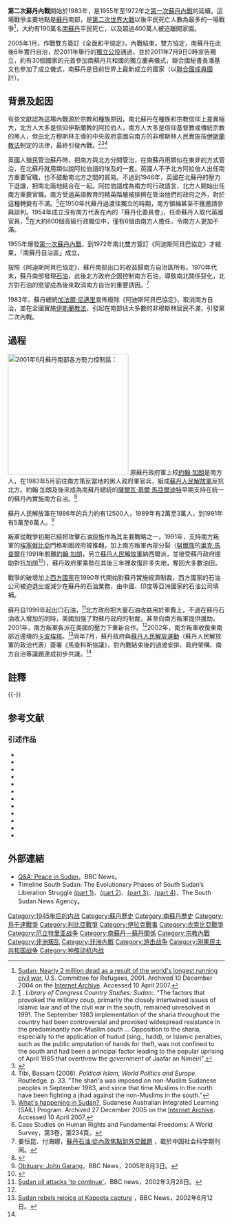 {{Infobox military conflict 
|image= <!-- 檔案不存在 File:SPLA Second Sudan Civil War 01.png ，可從英文維基百科取得 -->
|image_size=300px
|caption=
|conflict=第二次蘇丹內戰  
|date=1983年－2005年   
|place= {{SUD}}[[南苏丹|南苏丹地区]]
|result=僵持狀態<ref>Kadhim, Abbas K. Governance in the Middle East and North Africa: A Handbook. London: Routledge, 2013, p. 422</ref>
* 簽署《馬查科斯協議》
* [[南苏丹|南苏丹]]获取自治，成立自治政府，2011年[[南苏丹独立公投|公投]]通過獲得獨立
* 未解決的問題導致{{link-en|蘇丹國際衝突|Sudanese conflict in South Kordofan and Blue Nile}}和[[南蘇丹內戰|南蘇丹內戰]]
|combatant1={{SUD}}政府軍
* {{flagicon|Rwanda|1962}} 前[[盧旺達國防軍|盧旺達國防軍]]{{sfnp|Prunier|2004|p=377}}
{{Flagicon image|Flag of the South Sudan Defence Force.svg|22px|border}} [[南蘇丹|南蘇丹]]民兵<br/>{{Flagicon|Uganda}} 烏干達叛亂分子:
*[[聖主抵抗軍|聖主抵抗軍]]{{sfnp|Prunier|2009|p=82}}
*[[烏干達救國陣線|烏干達救國陣線]]ื{{sfnp|Leopold|2001|pp=99–100}}
{{flag|Zaire}} {{small|(1994–1997)}}{{sfnp|Prunier|2004|pp=376–377}}{{sfnp|Prunier|2009|pp=74, 82}}<br/>{{flagicon image|Flag of Jihad.svg}} [[蓋達組織|蓋達組織]] {{small|(1991–1996)}}{{sfnp|Connell|1998|p=55}}{{sfnp|de Waal|2007|p=12}}<br/>{{flag|Ba'athist Iraq|name=伊拉克}}{{efn|Iraqi support for Sudan during the war mostly consisted of weapons shipments;{{sfnp|Bassil|2013|pp=168–169}} according to the South Sudanese, however, at least one unit of Iraqi paratroopers fought alongside the SAF near Juba. About 200 Iraqi soldiers were reportedly killed in one battle, and the site of their defeat became known as "Jebel Iraqi".{{sfnp|Martell|2018|p=147}} The [[International_Institute_for_Strategic_Studies|International Institute for Strategic Studies]] also stated that Iraqi forces fought alongside Sudanese government troops.{{sfn|Khalid|2010|p=348}} }}<br/>{{flag|China}}{{efn|Although China was not officially involved in the war, it sent troops to the country in order to protect oil fields and thereby aid the Sudanese military. China also provided Sudan with weaponry.{{sfn|Khalid|2010|p=348}} }}
<hr/>'''戰鬥援助:'''<br/>{{flag|Libyan Arab Jamahiriya|name=大阿拉伯利比亞人民社會主義民眾國}} {{small|(1986–1991)}}<ref>Dixon, Jeffrey S., and Meredith Reid Sarkees. A Guide to Intra-state Wars an Examination of Civil, Regional, and Intercommunal Wars, 1816-2014, p. 392. Los Angeles, CA: Sage Reference, 2016.</ref>{{sfnp|Bassil|2013|p=169}}<br/>{{flag|Democratic Republic of the Congo|1997|size=22px|name=剛果民主共和國}} {{small|(1998–2003)}}<hr/>'''非戰鬥援助:'''<br/>{{Flag|Iran|1983}}<ref>{{Google books |id=ySUK3qoP-bsC |title=Revolutionary Sudan: Hasan Al-Turabi and the Islamist State, 1989–2000 }}</ref><br />{{flag|Belarus|1995}} {{small|(自1996年起)}}<ref>[http://maxpark.com/user/1407890/content/686582 Торговля оружием и будущее Белоруссии]</ref><ref>[https://maxpark.com/user/4297683205/content/4228990 Завоюет ли Беларусь позиции на глобальных рынках оружия]</ref>
|combatant2=[[File:Flag_of_the_SPLAM.svg|22px]] [[蘇丹人民解放軍|蘇丹人民解放軍]]（SPLA）<br/>[[File:Flag_of_the_South_Sudan_Liberation_Movement.svg|22px]] [[南蘇丹解放運動|南蘇丹解放運動]]（SSLM）<br/>{{flagicon image|Flag of Ethiopia (1975–1987) (02).svg}} [[社会主义埃塞俄比亚临时军政府|社会主义埃塞俄比亚临时军政府]] {{small|(直到1987年)}}{{sfnp|Vuylsteke|2018|p=6}}<br/>{{flagicon image|Flag of Ethiopia (1987–1991).svg}} [[衣索比亞人民民主共和國|衣索比亞人民民主共和國]] {{small|(1987–1991)}}{{sfnp|Vuylsteke|2018|p=6}}<br/>{{flagicon|Ethiopia|1996}} [[衣索比亞聯邦民主共和國|衣索比亞聯邦民主共和國]] {{small|(1995–1998)}}{{sfnp|de Waal|2007|p=12}}<br/>{{flag|Eritrea}} {{small|(1996–1998, 2002–2005)}}{{sfnp|Plaut|2016|pp=77–78}}<br/>{{flag|Uganda}} {{small|(自1993年起)}}{{sfnp|Prunier|2009|p=75}}<ref>[https://www.hrw.org/legacy/reports98/sudan/Sudarm988-07.htm "Military Support for Sudanese Opposition Forces."] Sudan. Retrieved 6 January 2016.</ref><br/>'''非戰鬥援助:'''<br />{{flag|Israel}}<ref>{{cite book|last=DeRouen|first=Karl R.|title=Civil wars of the world: major conflicts since World War II.|url=https://archive.org/details/civilwarsworldma02dero|year=2007|publisher=[[ABC-CLIO|ABC-CLIO]]|page=[https://archive.org/details/civilwarsworldma02dero/page/n742 742]}}</ref>
|commander1=[[加法爾·尼邁里|加法爾·尼邁里]]<br/>（至1985年）<br/>萨迪克·马赫迪<br/>（1986年－1989年）<br/>[[奧馬爾·巴希爾|奧馬爾·巴希爾]]<br/>（1989年以後)<br/>{{Flagicon image|Flag of the South Sudan Defence Force.svg|22px|border}} [[Paulino_Matip_Nhial|Paulino Matip Nhial]]<br/>{{flagicon|Rwanda|1962}} [[Tharcisse_Renzaho|Tharcisse Renzaho]]{{sfnp|Prunier|2004|p=377}}<br/>
{{Flagicon|Uganda}} [[Juma_Oris|Juma Oris]]<br />{{Flagicon|Uganda}} [[約瑟夫·科尼|約瑟夫·科尼]]<br />{{flagicon|Zaire}} [[蒙博托·塞塞·塞科|蒙博托·塞塞·塞科]]<br />{{flagicon image|Flag of Jihad.svg}} [[奧薩瑪·賓·拉登|奧薩瑪·賓·拉登]]
|commander2=[[約翰·加朗|約翰·加朗]]<br />[[薩爾瓦·基爾·馬亞爾迪特|薩爾瓦·基爾·馬亞爾迪特]]<br />{{flagicon image|Flag of Ethiopia (1975–1987) (02).svg}} [[門格斯圖·海爾·馬里亞姆|門格斯圖·海爾·馬里亞姆]]<br/>{{flagicon|Ethiopia|1996}} [[梅萊斯·澤納維|梅萊斯·澤納維]]<br/>{{flagdeco|Eritrea}} [[伊薩亞斯·阿費沃爾基|伊薩亞斯·阿費沃爾基]]<br/>{{flagdeco|Uganda}} [[約韋里·穆塞韋尼|約韋里·穆塞韋尼]]
|strength1=
|strength2=
|casualties1=未公佈
* 前[[盧旺達國防軍|盧旺達國防軍]]: {{circa}} 500{{sfnp|Prunier|2004|p=377}}
|casualties2=190萬（大多為死於飢荒的平民）
|notes=    
}}
{{Campaignbox 蘇丹與南蘇丹衝突}}

'''第二次蘇丹內戰'''開始於1983年，是1955年至1972年之[[第一次蘇丹內戰|第一次蘇丹內戰]]的延續。這場戰爭主要地點是[[蘇丹|蘇丹]]南部，是[[第二次世界大戰|第二次世界大戰]]以後平民死亡人數為最多的一場戰爭<ref>[https://web.archive.org/web/20041210024759/http://www.refugees.org/news/crisis/sudan.htm Sudan: Nearly 2 million dead as a result of the world's longest running civil war],  U.S. Committee for Refugees, 2001. Archived 10 December 2004 on the [[Internet_Archive|Internet Archive]]. Accessed 10 April 2007.</ref>，大約有190萬名[[南蘇丹|南蘇丹]]平民死亡，以及超過400萬人被迫離開家園。

2005年1月，作戰雙方簽訂《全面和平協定》，內戰結束。雙方協定，南蘇丹在此後6年實行自治，於2011年舉行的[[南苏丹独立公投|獨立公投]]通過，並於2011年7月9日0時宣告獨立，約有30個國家的元首參加南蘇丹共和國的獨立慶典儀式，聯合國秘書長潘基文也參加了成立儀式，南蘇丹是目前世界上最新成立的國家（以[[聯合國成員國|聯合國成員國]]計）。

==背景及起因==
有些文獻認為這場內戰源於宗教和種族原因，南北蘇丹在種族和宗教信仰上差異極大，北方人大多是信仰伊斯蘭教的阿拉伯人，南方人大多是信仰基督教或傳統宗教的黑人，但由北方穆斯林主導的中央政府意圖向南方的非穆斯林人民實施按[[伊斯蘭教法|伊斯蘭教法]]制定的法律，最終引發內戰。<ref>[http://countrystudies.us/sudan/63.htm] {{Wayback|url=http://countrystudies.us/sudan/63.htm |date=20110623125406 }}. ''Library of Congress Country Studies: Sudan:''. "The factors that provoked the military coup, primarily the closely intertwined issues of Islamic law and of the civil war in the south, remained unresolved in 1991. The September 1983 implementation of the sharia throughout the country had been controversial and provoked widespread resistance in the predominantly non-Muslim south ... Opposition to the sharia, especially to the application of hudud (sing., hadd), or Islamic penalties, such as the public amputation of hands for theft, was not confined to the south and had been a principal factor leading to the popular uprising of April 1985 that overthrew the government of Jaafar an Nimeiri".</ref><ref>{{cite web|url=http://www.pbs.org/frontlineworld/stories/sudan/facts.html |title=PBS Frontline: "Civil war was sparked in 1983 when the military regime tried to impose sharia law as part of its overall policy to "Islamicize" all of Sudan." |publisher=Pbs.org |date= |accessdate=2012-04-04}}</ref><ref>Tibi, Bassam (2008). ''Political Islam, World Politics and Europe''. Routledge. p. 33. "The shari'a was imposed on non-Muslim Sudanese peoples in September 1983, and since that time Muslims in the north have been fighting a jihad against the non-Muslims in the south."</ref>

英國人殖民管治蘇丹時，把南方與北方分開管治，在南蘇丹用類似在東非的方式管治，在北蘇丹就用類似說阿拉伯語的埃及的一套。英國人不予北方阿拉伯人出任南方重要官職，也不鼓勵南北方之間的貿易。不過到1946年，英國在北蘇丹的壓力下退讓，把南北兩地結合在一起。阿拉伯語成為南方的行政語言，北方人開始出任南方重要官職。南方受過英語教育的精英階層被排擠在管治他們的政府之外，對於這種轉變有不滿。<ref>[https://web.archive.org/web/20051227024857/http://home.vicnet.net.au/~sail/insudan.htm What's happening in Sudan?], Sudanese Australian Integrated Learning (SAIL) Program. Archived 27 December 2005 on the [[Internet_Archive|Internet Archive]]. Accessed 10 April 2007.</ref>在1950年代蘇丹過渡往獨立的時期，南方領袖甚至不獲邀請參與談判。1954年成立沒有南方代表在內的「蘇丹化委員會」，任命蘇丹人取代英國官員，<ref>Case Studies on Human Rights and Fundamental Freedoms: A World Survey，第3卷，第234頁。</ref>在大約800個高級行政職位中，僅有6個由南方人擔任，令南方人更加不滿。

1955年爆發[[第一次蘇丹內戰|第一次蘇丹內戰]]，到1972年南北雙方簽訂《阿迪斯阿貝巴協定》才結束，「南蘇丹自治區」成立。

按照《阿迪斯阿貝巴協定》，蘇丹南部出口的收益歸南方自治區所有。1970年代末，蘇丹南部發現[[石油|石油]]，此後北方政府企圖控制南方石油，導致南北關係惡化，北方對石油的慾望成為後來取消南方自治的重要誘因。<ref name=journal_1>姜恒昆、付海娜，[http://qk.cass.cn/xyfz/zdtj/201212/P020121219454780132510.pdf 蘇丹石油:從內政焦點到外交難題] {{Wayback|url=http://qk.cass.cn/xyfz/zdtj/201212/P020121219454780132510.pdf |date=20130923025625 }}，載於中国社会科学期刊网。</ref>

1983年，蘇丹總統[[加法爾·尼邁里|加法爾·尼邁里]]宣佈廢除《阿迪斯阿貝巴協定》，取消南方自治，並在全國實施[[伊斯蘭教法|伊斯蘭教法]]，引起在南部佔大多數的非穆斯林居民不滿，引發第二次內戰。

==過程==
[[File:Southern Sudan Frontlines June 2001.svg|thumb|280px|2001年6月蘇丹南部各方勢力控制區：<br/>
{{legend|#F7C4C2|蘇丹政府}}
{{legend|#FAA4B0|親蘇丹政府民兵}}
{{legend|#C6DCE5|蘇丹人民解放軍}}
{{legend|#C6E2BB|蘇丹人民解放軍納西爾派}}
{{legend|#F2F0B1|南蘇丹解放運動}}]]
原蘇丹政府軍上校[[约翰·加朗|約翰·加朗]]是南方人，在1983年5月前往南方策反當地的黑人政府軍官兵，組成[[蘇丹人民解放軍|蘇丹人民解放軍]]反抗北方。約翰·加朗及後來成為南蘇丹總統的[[萨尔瓦·基尔·马亚尔迪特|薩爾瓦·基爾·馬亞爾迪特]]早期支持在統一的蘇丹內實施南方自治。<ref name=nytimes20131225>{{Cite news|url=http://www.nytimes.com/2013/12/26/opinion/save-south-sudan-from-itself.html?pagewanted=all&_r=0 |title=Save South Sudan From Itself |publisher=NYTimes.com |date=2013-12-25}}</ref>

蘇丹人民解放軍在1986年的兵力約有12500人，1989年有2萬至3萬人，到1991年有5萬至6萬人。<ref>[http://news.bbc.co.uk/2/hi/africa/2134220.stm Obituary: John Garang]，BBC News，2005年8月3日。</ref>

叛軍從戰爭初期已經把攻擊石油設施作為其主要戰略之一。1991年，支持南方叛軍的[[埃塞俄比亞|埃塞俄比亞]]門格斯圖政府被推翻，加上南方叛軍內部分裂（[[努爾族|努爾族]]的[[里克·馬查爾|里克·馬查爾]]在1991年脫離[[约翰·加朗|約翰·加朗]]，另立[[蘇丹人民解放軍|蘇丹人民解放軍]]納西爾派，並接受蘇丹政府援助對抗加朗<ref>{{Cite news|url=http://www.theguardian.com/world/2013/jul/04/riek-machar-south-sudan-ambitions |title=Riek Machar, the former rebel fighter ready for a new battle |publisher=theguardian.com |date=2013-07-04}}</ref>），蘇丹政府軍乘勢在其後三年裡收復許多失地，奪回大多數油田。

戰爭的破壞加上[[西方國家|西方國家]]在1990年代開始對蘇丹實施經濟制裁，西方國家的石油公司被迫退出或減少在蘇丹的石油業務，由中國、印度等亞洲國家的石油公司填補。

蘇丹自1999年起出口石油，<ref>[http://news.bbc.co.uk/2/hi/business/1894648.stm Sudan oil attacks 'to continue']，BBC news，2002年3月26日。</ref>北方政府把大量石油收益用於軍費上，不過在蘇丹石油收入增加的同時，美國加強了對蘇丹政府的制裁，甚至向南方叛軍提供援助。2001年，南方叛軍各派在美國的壓力下重新合作。<ref name=nytimes20131225/>2002年，南方叛軍收復東南部近邊境的[[卡波埃塔|卡波埃塔]]。<ref>[http://news.bbc.co.uk/2/hi/africa/2041202.stm Sudan rebels rejoice at Kapoeta capture] {{Wayback|url=http://news.bbc.co.uk/2/hi/africa/2041202.stm |date=20160307024440 }}，BBC News，2002年6月12日。</ref>同年7月，蘇丹政府與[[蘇丹人民解放運動|蘇丹人民解放運動]]（蘇丹人民解放軍的政治代表）簽署《馬查科斯協議》，對內戰結束後的過渡安排、政府架構、南方自治等議題達成初步共識。<ref name=journal_1/>

== 註釋 ==
{{Reflist|group=lower-alpha}}
{{-}}
==参考文献==
{{Reflist|30em}}

===引述作品===
{{refbegin}}
*{{cite book
|last = Bassil
|first = Noah 
|title= The Post-Colonial State and Civil War in Sudan: The Origins of Conflict in Darfur
|url= https://books.google.com/books?id=jGUhbENElWsC&q=iraq
|date= 2013
|publisher= I.B. Tauris
|location= London; New York City
|isbn= 978-1780760858
}}
*{{Cite journal 
|title = Sudan: Global Trade, Local Impact. Arms Transfers to all Sides in the Civil War in Sudan 
|url= https://www.hrw.org/sites/default/files/reports/sudan0898%20Report.pdf
|last= Connell
|first= Dan 
|date = August 1998
|journal = Human Rights Watch
|issue = 4 (A)
|volume = 10
}}
*{{cite book 
|last= Johnson
|first= Douglas Hamilton
|year= 2007
|edition=4th
|orig-year=1st pub. 2003
|title= The Root Causes of Sudan's Civil Wars
|location= Oxford, Kampala, Nairobi
|publisher= International African Institute
|url=https://books.google.com/books?id=U-PuCbRr4tcC
|isbn=9780852553923
}}
*{{cite book
|last= Khalid
|first= Mansour
|title= War & Peace in the Sudan
|url= https://books.google.com/books?id=quYrBgAAQBAJ
|date= 2010
|orig-year=1st pub. 2003
|publisher= Routledge
|location= London; New York City
|isbn= 978-0-7103-0663-0
}}
*{{cite book 
|last1= LeRiche
|first1= Matthew
|last2= Arnold
|first2= Matthew
|year= 2013
|title= South Sudan: From Revolution to Independence
|location= Oxford
|publisher= Oxford University Press
|url= https://books.google.com/books?id=OAQqBgAAQBAJ
|isbn=978-0-19-933340-0
}}
*{{cite book
|last = Leopold
|first = Mark
|chapter = 'Trying to Hold Things Together?' International NGOs caught up in an Emergency in North-Western Uganda, 1996–97
|editor1= Ondine Barrow 
|editor2= Michael Jennings
|title= The Charitable Impulse: NGOs & Development in East & North-East Africa
|url= https://books.google.com/books?id=We7L5DWKYeoC
|date= 2001
|publisher= James Curry Ltd; [[Kumarian_Press|Kumarian Press]]
|location= Oxford, Bloomfield
|pages= 94–108
|isbn= 9781565491373
}}
*{{cite book 
|last= Martell
|first= Peter
|year= 2018
|title= First Raise a Flag
|location= London
|publisher= Hurst & Company
|url= https://books.google.com/books?id=xrSXDwAAQBAJ&q=First+Raise+a+Flag
|isbn= 978-1849049597
}}
*{{Cite journal |last= Prunier |first= Gérard |title = Rebel Movements and Proxy Warfare: Uganda, Sudan and the Congo (1986-99) |url= https://archive.org/details/sim_african-affairs_2004-07_103_412/page/359 |date = July 2004 |journal = African Affairs |issue = 412 |volume = 103 |pages = 359–383 |jstor = 3518562 |doi = 10.1093/afraf/adh050 }}
* {{cite book |last=Prunier |first=Gérard |year=2009 |title=Africa's World War : Congo, the Rwandan Genocide, and the Making of a Continental Catastrophe: Congo, the Rwandan Genocide, and the Making of a Continental Catastrophe |location=Oxford |publisher=Oxford University Press |url=https://books.google.com/books?id=kp93kUfdhC0C |isbn=978-0-19-970583-2}}
*{{cite book
|last = Plaut
|first = Martin
|title= Understanding Eritrea: Inside Africa's Most Repressive State
|language= en
|url= https://books.google.com/books?id=vk8jDgAAQBAJ
|date= 2016
|publisher= [[Oxford_University_Press|Oxford University Press]]
|location= Oxford
|isbn= 9780190669591
}}
* {{Cite journal
|url = http://www.smallarmssurveysudan.org/fileadmin/docs/briefing-papers/HSBA-BP-Fertit.pdf
|title = Identity and Self-determination: The Fertit Opposition in South Sudan
|last= Vuylsteke
|first= Sarah
|date = December 2018
|journal = HSBA Briefing Paper 
|publisher = [[Small_Arms_Survey|Small Arms Survey]]
|location = Geneva
}}
*{{Cite journal 
|title = Sudan: international dimensions to the state and its crisis 
|url= http://www.lse.ac.uk/international-development/Assets/Documents/PDFs/csrc-occasional-papers/OP3-Sudan-International-Dimensions-to-the-State-and-its-Crisis.pdf
|last= de Waal
|first= Alex 
|date = April 2007
|journal = Occasional Papers (Crisis States Research Centre)
|issn = 1753-3082
|issue = 2
}}
{{refend}}

==外部連結==
*[http://news.bbc.co.uk/2/hi/africa/3211002.stm Q&A: Peace in Sudan]，BBC News。
*<nowiki>Timeline South Sudan: The Evolutionary Phases of South Sudan’s Liberation Struggle</nowiki> [http://www.southsudannewsagency.com/opinion/articles/timeline-south-sudan-the-evolutionary-phases-of-south-sudans-liberation-struggle-part-1 (part 1)]、[http://www.southsudannewsagency.com/opinion/articles/timeline-south-sudan-the-evolutionary-phases-of-south-sudans-liberation-struggle-part-2 (part 2)]、[http://www.southsudannewsagency.com/opinion/articles/timeline-south-sudan-the-evolutionary-phases-of-south-sudans-liberation-struggle-part-3 (part 3)]、[http://www.southsudannewsagency.com/opinion/articles/timeline-south-sudan-the-evolutionary-phases-of-south-sudans-liberation-struggle-part-4 (part 4)]，The South Sudan News Agency。

{{authority control}}
[[Category:1945年后的内战|Category:1945年后的内战]]
[[Category:蘇丹歷史|Category:蘇丹歷史]]
[[Category:南蘇丹歷史|Category:南蘇丹歷史]]
[[Category:烏干達戰爭|Category:烏干達戰爭]]
[[Category:利比亞戰爭|Category:利比亞戰爭]]
[[Category:伊拉克戰事|Category:伊拉克戰事]]
[[Category:衣索比亞戰爭|Category:衣索比亞戰爭]]
[[Category:厄立特里亚战争|Category:厄立特里亚战争]]
[[Category:南蘇丹－蘇丹關係|Category:南蘇丹－蘇丹關係]]
[[Category:宗教內戰|Category:宗教內戰]]
[[Category:非洲叛乱|Category:非洲叛乱]]
[[Category:非洲內戰|Category:非洲內戰]]
[[Category:游击战争|Category:游击战争]]
[[Category:刚果民主共和国战争|Category:刚果民主共和国战争]]
[[Category:种族动机内战|Category:种族动机内战]]